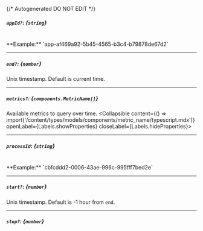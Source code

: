 {/* Autogenerated DO NOT EDIT  */}

##### `appId?`: *{`string`}*
<br/>
**Example:** `app-af469a92-5b45-4565-b3c4-b79878de67d2`

---
##### `end?`: *{`number`}*
Unix timestamp. Default is current time.

---
##### `metrics?`: *{`components.MetricName[]`}*
Available metrics to query over time.
<Collapsible content={() => import('/content/types/models/components/metric_name/typescript.mdx')} openLabel={Labels.showProperties} closeLabel={Labels.hideProperties}>
</Collapsible>

---
##### `processId`: *{`string`}*
<br/>
**Example:** `cbfcddd2-0006-43ae-996c-995fff7bed2e`

---
##### `start?`: *{`number`}*
Unix timestamp. Default is \-1 hour from `end`.

---
##### `step?`: *{`number`}*


